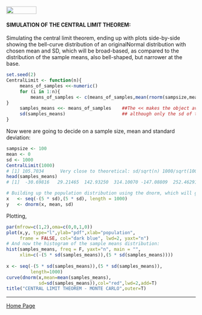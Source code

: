 <br>
<a href="http://rinterested.github.io/statistics/index.html">
<img HEIGHT="20" WIDTH="80" src="https://cloud.githubusercontent.com/assets/9312897/10556783/a27a26fa-745c-11e5-9b1a-2d5bd737387a.PNG"></a>


#### SIMULATION OF THE CENTRAL LIMIT THEOREM:

Simulating the central limit theorem, ending up with plots side-by-side showing the bell-curve distribution of an originalNormal distribution with chosen mean and SD, which will be broad-based, as compared to the distribution of the sample means, also bell-shaped, but narrower at the base.

```r
set.seed(2)
CentralLimit <- function(n){
     means_of_samples <<-numeric()
     for (i in 1:n){
         means_of_samples <- c(means_of_samples,mean(rnorm(sampsize,mean,sd)))
}
     samples_means <<- means_of_samples    ##The << makes the object available outside the function.
     sd(samples_means)                     ## although only the sd of the samples_means will be returned
}
```


Now were are going to decide on a sample size, mean and standard deviation:

```r
sampsize <- 100
mean <- 0
sd <- 1000
CentralLimit(1000)
# [1] 105.7034      Very close to theoretical: sd/sqrt(n) 1000/sqrt(100) = 100.
head(samples_means)
# [1]  -30.69816   29.21465  142.93250  314.10070 -147.08809  252.46291 

# Building up the population distribution using the dnorm, which will give the pdf value for every quantile fed into it:
x   <- seq(-(5 * sd),(5 * sd), length = 1000)
y   <- dnorm(x, mean, sd)
```

Plotting,

```r
par(mfrow=c(1,2),oma=c(0,0,1,0))
plot(x,y, type="l",ylab="pdf",xlab="population",
     frame = FALSE, col="dark blue", lwd=2, yaxt="n")
# And now the histogram of the sample means distribution:
hist(samples_means, freq = F, yaxt="n", main = "",
     xlim=c(-(5 * sd(samples_means)),(5 * sd(samples_means))))
     
x <- seq(-(5 * sd(samples_means)),(5 * sd(samples_means)),
         length=1000)
curve(dnorm(x,mean=mean(samples_means),
            sd=sd(samples_means)),col="red",lwd=2,add=T)
title("CENTRAL LIMIT THEOREM - MONTE CARLO",outer=T)
```
---

<a href="http://rinterested.github.io/statistics/index.html">Home Page</a>